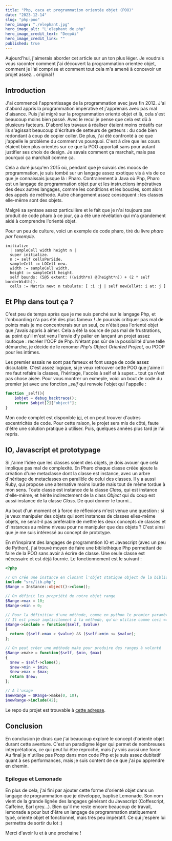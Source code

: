 ```yaml
---
title: "Php, caca et programmation orientée objet (POO)"
date: "2023-12-14"
slug: "php-poo"
hero_image: "./elephant.jpg"
hero_image_alt: "L'elephant de php"
hero_image_credit_text: "DeepAi"
hero_image_credit_link: ""
published: true
---
```


Aujourd'hui, j'aimerais aborder cet article sur un ton plus léger. Je voudrais vous raconter comment j'ai découvert la programmation
orientée objet, comment je l'ai comprise et comment tout cela m'a amené à concevoir un projet assez... original !


## Introduction

J'ai commencé l'apprentissage de la programmation avec java fin 2012. J'ai d'abord appris la programmation impérative et j'apprenais avec
pas mal d'aisance. Puis j'ai migré sur la programmation orienté objet et là, cela s'est beaucoup moins bien passé. Avec le recul je pense
que cela est dû à plusieurs facteurs. D'abord les travaux à réaliser étaient moins créatifs car ils s'agissait beaucoup d'écriture
de setteurs de getteurs : du code bien redondant à coup de copier coller. De plus, j'ai été confronté à ce que j'appelle le problème du
comment vs pourquoi. C'est à dire que les cours étaient bien plus orientés sur ce que la POO apportait sans pour autant justifier ses choix
de design. Je savais comment ça marchait, mais pas pourquoi ça marchait comme ça.

Cela a duré jusqu'en 2015 où, pendant que je suivais des moocs de programmation, je suis tombé sur un langage assez exotique vis à vis de ce
que je connaissais jusque là : Pharo. Contrairement à Java où Php, Pharo est un langage de programmation objet pur et les instructions impératives
des deux autres langages, comme les conditions et les boucles, sont alors des appels de méthode. Autre changement assez conséquent : les classes
elle-même sont des objets.

Malgré sa syntaxe assez particulière et le fait que je n'ai toujours pas produit de code pharo à ce jour, ça a été une révélation qui m'a grandement
aidé à comprendre l'orienté objet.

Pour un peu de culture, voici un exemple de code pharo, tiré du livre *pharo par l'exemple*.
```smalltalk
initialize
  | sampleCell width height n |
  super initialize.
  n := self cellsPerSide.
  sampleCell := LOCell new.
  width := sampleCell width.
  height := sampleCell height.
  self bounds: (5@5 extent: ((width*n) @(height*n)) + (2 * self borderWidth)).
  cells := Matrix new: n tabulate: [ :i :j | self newCellAt: i at: j ]
```


## Et Php dans tout ça ?

C'est peu de temps après que je me suis penché sur le langage Php, et l'onboarding n'a pas été des plus fameux ! Je pourrais critiquer pas mal de
points mais je me concentrerais sur un seul, ce n'était pas l'orienté objet que j'avais appris à aimer. Cela a été la source de pas mal de
frustrations, au point qu'il m'est venu l'envie d'y palier en lançant un projet assez loufoque : recréer l'OOP de Php. N'étant pas sûr de la
possibilité d'une telle démarche, je décide de le renomer *Php's Object Oriented Project*, ou POOP pour les intimes.

Les premier essais ne sont pas fameux et font usage de code assez discutable. C'est assez logique, si je veux retrouver cette POO que j'aime
il me faut refaire la classes, l'héritage, l'accès à self et à super... tout ça n'est pas chose aisée. Pour vous montrer un exmeple, voici un
bout de code du premier jet avec une fonction *_self* qui renvoie l'objet qui l'appelle :

```php
function _self(){
    $objet = debug_backtrace();
    return $objet[2]["object"];
}
```

Mon code complet est disponible [ici](https://github.com/HellperKK/Poop/blob/087e249d783ff5058f7aafd87a802bd8855500dc/Lib.php), et on peut trouver
d'autres excentricités de code. Pour cette raison, le projet sera mis de côté, faute d'être une solution pratique à utiliser. Puis, quelques années
plus tard je l'ai repris.


## IO, Javascript et prototypage

Si j'aime l'idée que les classes soient des objets, je dois avouer que cela implique pas mal de complexité. En Pharo chaque classe créée
ajoute la création d'une metaclasse dont la classe est instance, avec un arbre d'héritage de metaclasses en parallèle de celui des classes.
Il y a aussi Ruby, qui propose une alternative moins lourde mais tout de même tordue à mon sens. Toute classe est instance de la classe *Class*,
qui est instance d'elle-même, et hérite indirectement de la class *Object* qui du coup est aussi instance de la classe *Class*. De quoi donner le
tourni...

Au bout d'un moment et à force de réflexions m'est venue une question : si je veux manipuler des objets qui sont instances de classes elles-même objets,
ne serait-il pas préférable de mettre les deux concepts de classes et d'instances au même niveau pour ne manipuler que des objets ? C'est ainsi que
je me suis intéressé au concept de prototype.

En m'inspirant des langages de programmtion IO et Javascript (avec un peu de Python), j'ai trouvé moyen de faire une bibliothèque Php permettant de
faire de la POO sans avoir à écrire de classe. Une seule classe est nécessaire et est déjà fournie. Le fonctionnement est le suivant :
```php
<?php

// On crée une instance en clonant l'objet statique object de la bibliothèque
include "src/lib.php";
$Range = Instance::object()->clone();

// On définit les propriété de notre objet range
$Range->max = 10;
$Range->min = 0;

// Pour la définition d'une méthode, comme en python le premier paramètre est l'instance et est obligatoire
// Il est passé implicitement à la méthode, qu'on utilise comme ceci => $Range->include(42)
$Range->include = function($self, $value)
{
  return ($self->max > $value) && ($self->min <= $value);
};

// On peut créer une méthode make pour produire des ranges à volonté
$Range->make = function($self, $min, $max)
{
  $new = $self->clone();
  $new->min = $min;
  $new->max = $max;
  return $new;
};

// A l'usage
$newRange = $Range->make(0, 10);
$newRange->include(42);
```

Le repo du projet est trouvable à [cette adresse](https://github.com/HellperKK/Poop).


## Conclusion

En conclusion je dirais que j'ai beaucoup exploré le concept d'orienté objet durant cette aventure. C'est un paradigme léger
qui permet de nombreuses interprétations, ce qui peut lui être reproché, mais j'y vois aussi une force. Au final je n'utilise pas
Poop dans mon code Php et je suis assez dubitatif quant à ses performances, mais je suis content de ce que j'ai pu apprendre en chemin.


### Epilogue et Lemonade

En plus de cela, j'ai fini par ajouter cette forme d'orienté objet dans un langage de programmation que je développe, baptisé
Lemonade. Son nom vient de la grande lignée des langages générant du Javascript (Coffescript, Caffeine, Earl grey...). Bien qu'il me reste
encore beaucoup de travail, lemonade a pour but d'être un langage de programmation statiquement typé, orienté objet et fonctionnel, mais
très peu impératif. Ce qui j'espère lui permettra de sortir du lot :)

Merci d'avoir lu et à une prochaine !